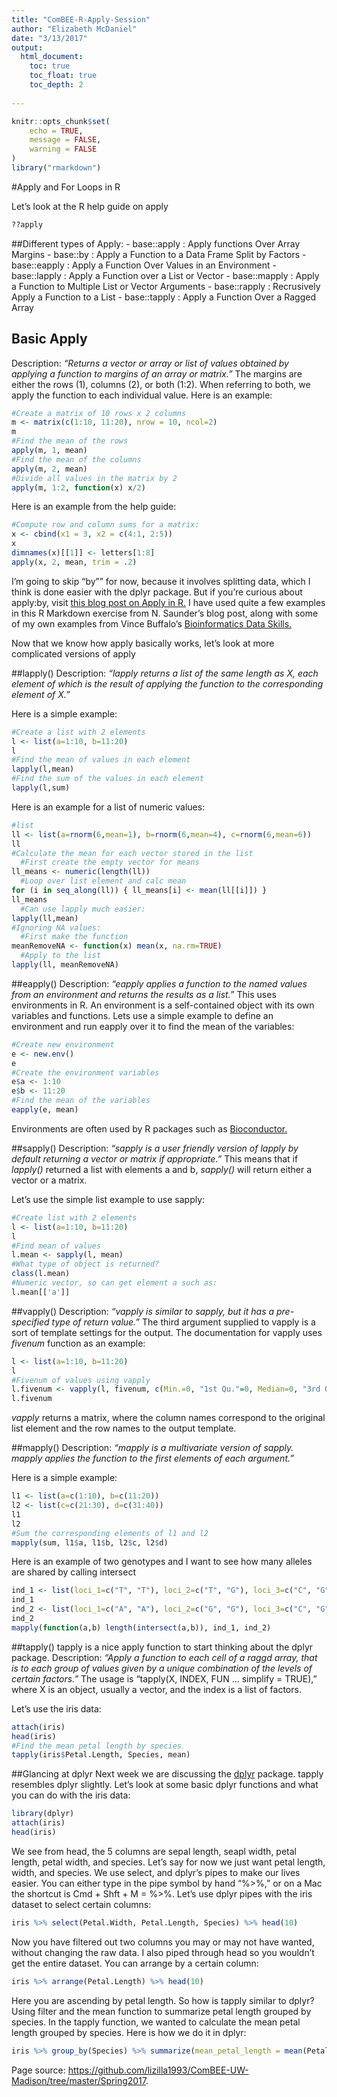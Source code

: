 ```yaml
---
title: "ComBEE-R-Apply-Session"
author: "Elizabeth McDaniel"
date: "3/13/2017"
output: 
  html_document:
    toc: true
    toc_float: true 
    toc_depth: 2
    
---
```


```r
knitr::opts_chunk$set(
	echo = TRUE,
	message = FALSE,
	warning = FALSE
)
library("rmarkdown")
```

#Apply and For Loops in R

Let's look at the R help guide on apply
```r
??apply
```

##Different types of Apply:
- base::apply : Apply functions Over Array Margins
- base::by : Apply a Function to a Data Frame Split by Factors
- base::eapply : Apply a Function Over Values in an Environment
- base::lapply : Apply a Function over a List or Vector
- base::mapply : Apply a Function to Multiple List or Vector Arguments
- base::rapply : Recrusively Apply a Function to a List
- base::tapply : Apply a Function Over a Ragged Array 


## Basic Apply

Description: _"Returns a vector or array or list of values obtained by applying a function to margins of an array or matrix."_ The margins are either the rows (1), columns (2), or both (1:2). When referring to both, we apply the function to each individual value. Here is an example:

```r
#Create a matrix of 10 rows x 2 columns
m <- matrix(c(1:10, 11:20), nrow = 10, ncol=2)
m
#Find the mean of the rows 
apply(m, 1, mean)
#Find the mean of the columns
apply(m, 2, mean)
#Divide all values in the matrix by 2
apply(m, 1:2, function(x) x/2)

```

Here is an example from the help guide:
```r
#Compute row and column sums for a matrix:
x <- cbind(x1 = 3, x2 = c(4:1, 2:5))
x
dimnames(x)[[1]] <- letters[1:8]
apply(x, 2, mean, trim = .2)
```

I'm going to skip "by"" for now, because it involves splitting data, which I think is done easier with the dplyr package. But if you're curious about apply:by, visit [this blog post on Apply in R.]("https://nsaunders.wordpress.com/2010/08/20/a-brief-introduction-to-apply-in-r/") I have used quite a few examples in this R Markdown exercise from N. Saunder's blog post, along with some of my own examples from Vince Buffalo's [Bioinformatics Data Skills.]("http://shop.oreilly.com/product/0636920030157.do")


Now that we know how apply basically works, let's look at more complicated versions of apply


##lapply()
Description: _"lapply returns a list of the same length as X, each element of which is the result of applying the function to the corresponding element of X."_

Here is a simple example:
```r
#Create a list with 2 elements
l <- list(a=1:10, b=11:20)
l
#Find the mean of values in each element
lapply(l,mean)
#Find the sum of the values in each element
lapply(l,sum)
```

Here is an example for a list of numeric values:
```r
#list
ll <- list(a=rnorm(6,mean=1), b=rnorm(6,mean=4), c=rnorm(6,mean=6))
ll
#Calculate the mean for each vector stored in the list
  #First create the empty vector for means
ll_means <- numeric(length(ll))
  #Loop over list element and calc mean
for (i in seq_along(ll)) { ll_means[i] <- mean(ll[[i]]) }
ll_means
  #Can use lapply much easier:
lapply(ll,mean)
#Ignoring NA values:
  #First make the function
meanRemoveNA <- function(x) mean(x, na.rm=TRUE)
  #Apply to the list
lapply(ll, meanRemoveNA)
```

##eapply()
Description: _"eapply applies a function to the named values from an environment and returns the results as a list."_ This uses environments in R. An environment is a self-contained object with its own variables and functions. Lets use a simple example to define an environment and run eapply over it to find the mean of the variables: 
```r
#Create new environment
e <- new.env()
e
#Create the environment variables
e$a <- 1:10
e$b <- 11:20
#Find the mean of the variables
eapply(e, mean)
```

Environments are often used by R packages such as [Bioconductor.]("https://www.bioconductor.org")

##sapply()
Description: _"sapply is a user friendly version of lapply by default returning a vector or matrix if appropriate."_ This means that if _lapply()_ returned a list with elements a and b, _sapply()_ will return either a vector or a matrix. 

Let's use the simple list example to use sapply:
```r
#Create list with 2 elements
l <- list(a=1:10, b=11:20)
l
#Find mean of values
l.mean <- sapply(l, mean)
#What type of object is returned?
class(l.mean)
#Numeric vector, so can get element a such as:
l.mean[['a']]
```


##vapply()
Description: _"vapply is similar to sapply, but it has a pre-specified type of return value."_ The third argument supplied to vapply is a sort of template settings for the output. The documentation for vapply uses _fivenum_ function as an example:
```r
l <- list(a=1:10, b=11:20)
l
#Fivenum of values using vapply
l.fivenum <- vapply(l, fivenum, c(Min.=0, "1st Qu."=0, Median=0, "3rd Qu."=0, Max.=0))
l.fivenum
```

_vapply_ returns a matrix, where the column names correspond to the original list element and the row names to the output template. 

##mapply()
Description: _"mapply is a multivariate version of sapply. mapply applies the function to the first elements of each argument."_

Here is a simple example: 
```r
l1 <- list(a=c(1:10), b=c(11:20))
l2 <- list(c=c(21:30), d=c(31:40))
l1
l2
#Sum the corresponding elements of l1 and l2
mapply(sum, l1$a, l1$b, l2$c, l2$d)
```

Here is an example of two genotypes and I want to see how many alleles are shared by calling intersect 
```r
ind_1 <- list(loci_1=c("T", "T"), loci_2=c("T", "G"), loci_3=c("C", "G"))
ind_1
ind_2 <- list(loci_1=c("A", "A"), loci_2=c("G", "G"), loci_3=c("C", "G"))
ind_2
mapply(function(a,b) length(intersect(a,b)), ind_1, ind_2)
```

##tapply()
tapply is a nice apply function to start thinking about the dplyr package. Description: _"Apply a function to each cell of a raggd array, that is to each group of values given by a unique combination of the levels of certain factors."_ The usage is "tapply(X, INDEX, FUN ... simplify = TRUE)," where X is an object, usually a vector, and the index is a list of factors. 

Let's use the iris data: 
```r
attach(iris)
head(iris)
#Find the mean petal length by species 
tapply(iris$Petal.Length, Species, mean)
```

##Glancing at dplyr
Next week we are discussing the [dplyr]("https://cran.rstudio.com/web/packages/dplyr/vignettes/introduction.html") package. tapply resembles dplyr slightly. Let's look at some basic dplyr functions and what you can do with the iris data:
```r
library(dplyr)
attach(iris)
head(iris)
```

We see from head, the 5 columns are sepal length, seapl width, petal length, petal width, and species. Let's say for now we just want petal length, width, and species. We use select, and dplyr's pipes to make our lives easier. You can either type in the pipe symbol by hand "%>%," or on a Mac the shortcut is Cmd + Shft + M = %>%. Let's use dplyr pipes with the iris dataset to select certain columns:
```r
iris %>% select(Petal.Width, Petal.Length, Species) %>% head(10)
```

Now you have filtered out two columns you may or may not have wanted, without changing the raw data. I also piped through head so you wouldn't get the entire dataset. You can arrange by a certain column: 
```r
iris %>% arrange(Petal.Length) %>% head(10)
```
Here you are ascending by petal length. So how is tapply similar to dplyr? Using filter and the mean function to summarize petal length grouped by species. In the tapply function, we wanted to calculate the mean petal length grouped by species. Here is how we do it in dplyr:
```r
iris %>% group_by(Species) %>% summarize(mean_petal_length = mean(Petal.Length))
```

Page source: <https://github.com/lizilla1993/ComBEE-UW-Madison/tree/master/Spring2017>.
